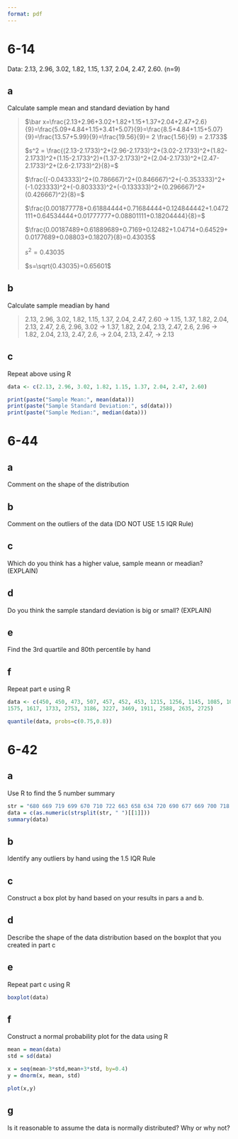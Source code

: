 ```yaml
---
format: pdf
---
```


# 6-14
Data: 2.13, 2.96, 3.02, 1.82, 1.15, 1.37, 2.04, 2.47, 2.60. (n=9)

## a
Calculate sample mean and standard deviation by hand

> $\bar x=\frac{2.13+2.96+3.02+1.82+1.15+1.37+2.04+2.47+2.6}{9}=\frac{5.09+4.84+1.15+3.41+5.07}{9}=\frac{8.5+4.84+1.15+5.07}{9}=\frac{13.57+5.99}{9}=\frac{19.56}{9}= 2 \frac{1.56}{9} = 2.1733$
>
> $s^2 = \frac{(2.13-2.1733)^2+(2.96-2.1733)^2+(3.02-2.1733)^2+(1.82-2.1733)^2+(1.15-2.1733^2)+(1.37-2.1733)^2+(2.04-2.1733)^2+(2.47-2.1733)^2+(2.6-2.1733)^2}{8}=$
>
> $\frac{(-0.043333)^2+(0.786667)^2+(0.846667)^2+(-0.353333)^2+(-1.023333)^2+(-0.803333)^2+(-0.133333)^2+(0.296667)^2+(0.426667)^2}{8}=$
>
> $\frac{0.001877778+0.61884444+0.71684444+0.124844442+1.0472111+0.64534444+0.01777777+0.08801111+0.18204444}{8}=$
>
> $\frac{0.00187489+0.61889689+0.7169+0.12482+1.04714+0.64529+0.0177689+0.08803+0.18207}{8}=0.43035$
>
> $s^2=0.43035$
>
> $s=\sqrt{0.43035}=0.65601$

## b 
Calculate sample meadian by hand

> 2.13, 2.96, 3.02, 1.82, 1.15, 1.37, 2.04, 2.47, 2.60 -> 1.15, 1.37, 1.82, 2.04, 2.13, 2.47, 2.6, 2.96, 3.02 -> 1.37, 1.82, 2.04, 2.13, 2.47, 2.6, 2.96 -> 1.82, 2.04, 2.13, 2.47, 2.6, -> 2.04, 2.13, 2.47, -> 2.13

## c
Repeat above using R

```r
data <- c(2.13, 2.96, 3.02, 1.82, 1.15, 1.37, 2.04, 2.47, 2.60)

print(paste("Sample Mean:", mean(data)))
print(paste("Sample Standard Deviation:", sd(data)))
print(paste("Sample Median:", median(data)))
```

# 6-44
## a
Comment on the shape of the distribution

## b
Comment on the outliers of the data (DO NOT USE 1.5 IQR Rule)

## c
Which do you think has a higher value, sample meann or meadian? (EXPLAIN)

## d
Do you think the sample standard deviation is big or small? (EXPLAIN)

## e
Find the 3rd quartile and 80th percentile by hand

## f
Repeat part e using R

```r
data <- c(450, 450, 473, 507, 457, 452, 453, 1215, 1256, 1145, 1085, 1066, 1111, 1364, 1254, 1396,
1575, 1617, 1733, 2753, 3186, 3227, 3469, 1911, 2588, 2635, 2725)

quantile(data, probs=c(0.75,0.8))
```

# 6-42
## a
Use R to find the 5 number summary

```r
str = "680 669 719 699 670 710 722 663 658 634 720 690 677 669 700 718 690 681 702 696 692 690 694 660 649 675 701 721 683 735 688 763 672 698 659 704 681 679 691 683 705 746 706 649 668 672 690 724 652 720 660 695 701 724 668 698 668 660 680 739 717 727 653 637 660 693 679 682 724 642 704 695 704 652 664 702 661 720 695 670 656 718 660 648 683 723 710 680 684 705 681 748 697 703 660 722 662 644 683 695 678 674 656 667 683 691 680 685 681 715 665 676 665 675 655 659 720 675 697 663"
data = c(as.numeric(strsplit(str, " ")[[1]]))
summary(data)
```

## b
Identify any outliers by hand using the 1.5 IQR Rule

## c
Construct a box plot by hand based on your results in pars a and b.

## d
Describe the shape of the data distribution based on the boxplot that you created in part c

## e
Repeat part c using R

```r
boxplot(data)
```

## f
Construct a normal probability plot for the data using R

```r
mean = mean(data)
std = sd(data)

x = seq(mean-3*std,mean+3*std, by=0.4)
y = dnorm(x, mean, std)

plot(x,y)
```

## g
Is it reasonable to assume the data is normally distributed? Why or why not?

